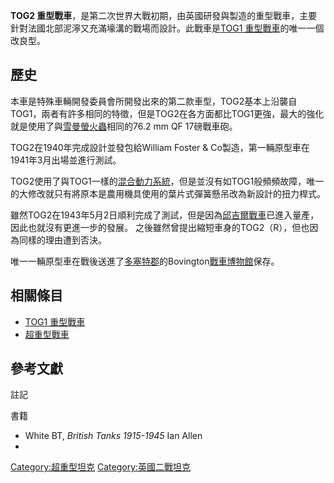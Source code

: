 {{noteTA
|G1=Military
}}
{{Infobox Weapon
|       name=TOG2 重型戰車 [[File:Flag_of_the_United_Kingdom.svg|30px]] <br>Tank Heavy, TOG II
|      image=Image:TOG II.jpg
| image_size=300px
|    caption=保存在英國Bovington戰車博物館的TOG2
|design_date=1940<ref name=White68>White p68</ref>
|production_date=1941<ref name=White68/>
|manufacturer=William Foster & Co.<ref name=White68/>
|origin={{UK}}
|type=[[超重型戰車|超重型戰車]]
|number=1 
|is_vehicle=yes
|is_UK=yes
|       length=10.13 公尺<ref name=TankMuseum>Tank Museum accession record</ref>
|        width=3.12 公尺<ref name=TankMuseum/>
|       height=3.05 公尺<ref name=TankMuseum/>
|       weight=81 噸<ref name=TankMuseum/>
|   suspension=[[懸吊系統#裝甲戰車懸吊系統|葉片彈簧式]] (TOG2)<br>[[懸吊系統#裝甲戰車懸吊系統|扭力桿式]] (TOG2*)
|   speed= 每小時8.5公里<ref name=TankMuseum/>
|        vehicle_range=80公里<ref name=TankMuseum/>
|      primary_armament=76.2 mm [[17磅砲|QF 17磅戰車砲]]
|    secondary_armament=  7.92 mm [[貝莎機槍|貝莎機槍]]
|       armour=炮塔正面：114毫米<br>車體正面及側面：76毫米<br>車體後方：50毫米<br>（0.5英吋鋼板上覆蓋滲碳硬化裝甲）
|       engine={{link-en|Paxma|Paxman (engines)}}-Ricardo V型12汽缸[[柴油|柴油]]引擎
|transmission=兩具電動馬達
|           engine_power=600匹馬力
|           pw_ratio=
|         crew=6 (車長、駕駛、副駕駛、砲手、兩名裝填手)
}}

'''TOG2 重型戰車'''，是第二次世界大戰初期，由英國研發與製造的重型戰車，主要針對法國北部泥濘又充滿壕溝的戰場而設計。此戰車是[[TOG1_重型戰車|TOG1 重型戰車]]的唯一一個改良型。

== 歷史 ==

本車是特殊車輛開發委員會所開發出來的第二款車型，TOG2基本上沿襲自TOG1，兩者有許多相同的特徵，但是TOG2在各方面都比TOG1更強，最大的強化就是使用了與[[雪曼螢火蟲|雪曼螢火蟲]]相同的76.2 mm QF 17磅戰車砲。

TOG2在1940年完成設計並發包給William Foster & Co製造，第一輛原型車在1941年3月出場並進行測試。

TOG2使用了與TOG1一樣的[[混合動力車輛|混合動力系統]]，但是並沒有如TOG1般頻頻故障，唯一的大修改就只有將原本是農用機具使用的葉片式彈簧懸吊改為新設計的扭力桿式。

雖然TOG2在1943年5月2日順利完成了測試，但是因為[[邱吉爾戰車|邱吉爾戰車]]已進入量產，因此也就沒有更進一步的發展。
之後雖然曾提出縮短車身的TOG2（R），但也因為同樣的理由遭到否決。

唯一一輛原型車在戰後送進了[[多塞特郡|多塞特郡]]的Bovington[[博文顿坦克博物馆|戰車博物館]]保存。

== 相關條目 ==
*[[TOG1_重型戰車|TOG1 重型戰車]]
*[[超重型戰車|超重型戰車]]

== 參考文獻 ==
;註記
{{reflist}}
;書籍
*White BT, ''British Tanks 1915-1945'' Ian Allen
*{{cite |url=http://www.tankmuseum.org/ixbin/indexplus?_IXSESSION_=&_IXDB_=&_IXSPFX_=templates%2Fsummary%2Ftvod%2Fb&_IXFPFX_=templates%2Ffull%2Ftvod%2Ft&_IXMAXHITS_=12&_IXACTION_=summary&_IXMENU_=Vehicles&%3Amus_administration_name=VEH&%24+with+mus_catalogue+and+(B*+in+mus_current_location_building+index+mus_text_location)=.&_IXtext=tog&_IXbov_entry_number=Please+enter&_IXbov_basic_name=Please+enter&_IXmus_object_name=Please+enter&_IXmus_brief_description=Please+enter&bov_main_utility_type= |title=Tank Heavy, TOG II* (E1951.49) |publisher=Tank Museum, Bovington |accessdate=2013-04-01 |archive-date=2013-12-27 |archive-url=https://web.archive.org/web/20131227000030/http://www.tankmuseum.org/ixbin/indexplus?_IXSESSION_=&_IXDB_=&_IXSPFX_=templates%2Fsummary%2Ftvod%2Fb&_IXFPFX_=templates%2Ffull%2Ftvod%2Ft&_IXMAXHITS_=12&_IXACTION_=summary&_IXMENU_=Vehicles&:mus_administration_name=VEH&$+with+mus_catalogue+and+(B*+in+mus_current_location_building+index+mus_text_location)=.&_IXtext=tog&_IXbov_entry_number=Please+enter&_IXbov_basic_name=Please+enter&_IXmus_object_name=Please+enter&_IXmus_brief_description=Please+enter&bov_main_utility_type= |dead-url=no }}

{{WWIIBritishAFVs}}

[[Category:超重型坦克|Category:超重型坦克]]
[[Category:英國二戰坦克|Category:英國二戰坦克]]
